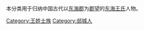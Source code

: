 {{Catnav|頁面分類|历史|歷史學|系譜學|漢族姓氏|王姓}}
{{Catnav|頁面分類|人文學科|歷史學|系譜學|漢族姓氏|王姓}}
{{Catnav|頁面分類|人类学|文化人类学|家世與傳承|系譜學|漢族姓氏|王姓}}

本分类用于归纳中国古代以[[东海郡|东海郡]]为[[郡望|郡望]]的[[东海王氏|东海王氏]]人物。

[[Category:王姓士族|Category:王姓士族]]
[[Category:郯城人|Category:郯城人]]